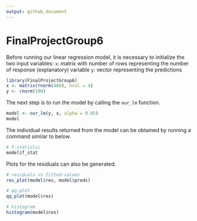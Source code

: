 ```yaml
---
output: github_document
---
```


# FinalProjectGroup6

Before running our linear regression model, it is necessary to initialize the two input variables:
  `x`: matrix with number of rows representing the number of response (explanatory) variable
  `y`: vector representing the predictions
  
```r
library(FinalProjectGroup6)
x <- matrix(rnorm(400), ncol = 4)
y <- rnorm(100)
```

The next step is to run the model by calling the `our_lm` function.

```r
model <- our_lm(y, x, alpha = 0.05)
model
```

The individual results returned from the model can be obtained by running a command similar to below.

```r
# F-statistic
model$f_stat
```

Plots for the residuals can also be generated.

```r
# residuals vs fitted-values
res_plot(model$res, model$preds)

# qq-plot
qq_plot(model$res)

# histogram
histogram(model$res)
```
